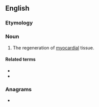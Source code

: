 ==English==

===Etymology===
{{prefix|en|angio|myogenesis}}

===Noun===
{{en-noun|-}}

# {{lb|en|medicine}} The regeneration of [[myocardial]] tissue.

====Related terms====
* {{l|en|angiomyogenic}}
* {{l|en|angioneogenesis}}

===Anagrams===
* {{anagrams|en|myoangiogenesis}}